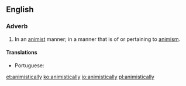 ==English==

===Adverb===
{{en-adv}}
# In an [[animist]] manner; in a manner that is of or pertaining to [[animism]].

====Translations====
{{trans-top|as pertains to animism}}
* Portuguese: {{t|pt|animisticamente}}
{{trans-mid}}
{{trans-bottom}}

[[et:animistically]]
[[ko:animistically]]
[[io:animistically]]
[[pl:animistically]]